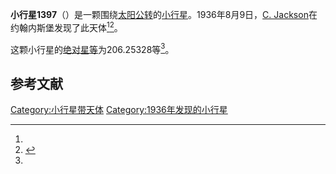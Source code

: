 {{Infobox planet
| bgcolour = #FFFFC0
| name = 1397 Umtata
| symbol = 
| image = 
| caption = 
| discovery = yes
| discovery_ref = 
| discoverer = [[C._Jackson|C. Jackson]]
| discovery_site = [[约翰内斯堡|约翰内斯堡]] 
| discovered = 1936年8月9日
| designations = yes
| mp_name = 
| named_after = 
| alt_names = 1936 PG/ 1931 GK / 1945 QF / 1945 RC / 1948 EB1
| mp_category = [[主带小行星|主带小行星]]
| orbit_ref = <ref name="a">[http://ssd.jpl.nasa.gov/sbdb.cgi?sstr=1397 1397 Umtata] {{Wayback|url=http://ssd.jpl.nasa.gov/sbdb.cgi?sstr=1397 |date=20210120170114 }}，小行星數據庫瀏覽器（JPL Small-Body Database Browser）－[[美国国家航空航天局|美国国家航空航天局]]喷气推进实验室</ref>
| epoch = 2456400.5 (2013年4月18日更新)
| aphelion = {{convert|3.3645346|AU|km|3|abbr=on|lk=out}}
| perihelion = {{convert|2.0070734|AU|km|3|abbr=on}}
| semimajor = {{convert|2.6858040|AU|km|3|abbr=on}}
| eccentricity = 0.2527104
| period = 1607.718119 [[日|日]]<br />4.4[[儒略年|儒略年]]
| avg_speed = 
| inclination = 3.51291
| asc_node = 77.48969
| mean_anomaly = 
| arg_peri = 206.25328
| satellites = 
| physical_characteristics = yes
| dimensions = 
| mass = 
| density = 
| surface_grav = 
| escape_velocity = 
| sidereal_day = 
| axial_tilt = 
| pole_ecliptic_lat = 
| pole_ecliptic_lon = 
| albedo = 
| temperatures= 
| temp_name1 = 
| mean_temp_1 = 
| max_temp_1 = 
| temp_name2 = 
| max_temp_2 = 
| spectral_type = 
| abs_magnitude = 206.25328
}}

'''小行星1397'''（{{lang-en|1397 Umtata}}）是一颗围绕[[太阳|太阳]][[公转|公转]]的[[小行星|小行星]]。1936年8月9日，[[C._Jackson|C. Jackson]]在约翰内斯堡发现了此天体<ref name="a" /><ref>{{cite news|title=小行星列表|url=http://cfa-www.harvard.edu/iau/lists/NumberedMPs.txt|accessdate=2013-07-08|newspaper=哈佛大学|archive-date=2008-05-17|archive-url=https://web.archive.org/web/20080517010638/http://cfa-www.harvard.edu/iau/lists/NumberedMPs.txt|dead-url=no}}</ref>。

这颗小行星的[[绝对星等|绝对星等]]为206.25328等<ref name="a" />。

==参考文献==
{{reflist}}
{{Minor Planet Number|[[小行星1396|小行星1396]]|[[小行星1398|小行星1398]]}}

{{小天体}}

[[Category:小行星带天体|Category:小行星带天体]]
[[Category:1936年发现的小行星|Category:1936年发现的小行星]]

{{asteroid-stub}}